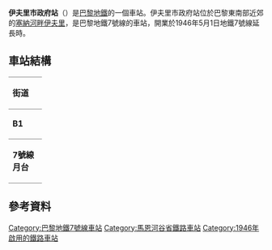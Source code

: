 {{expand|time=2016-02-26T00:28:00+00:00}}
{{unreferenced|time=2016-02-26T00:28:00+00:00}}
{{Infobox station
| name                = 伊夫里市政府站<br>Mairie d'Ivry
| symbol_location     = paris
| symbol              = m
| symbol2             = 
| type                = [[巴黎地鐵|巴黎地鐵]]車站
| image               = [[File:Mairie_d'Ivry6.jpg|275px]]
| alt                 = 
| caption             = 
| other_name          = 
| address             = [[塞納河畔伊夫里|塞納河畔伊夫里]]
| borough             = [[法蘭西島|法蘭西島]]
| country             = 法國
| iso_region          = FR_scale:2000
| coordinates_display = title
| coordinates_format  = dms
| latd  = 48.81112| latm  = | lats  = | latNS  = 
| longd = 2.38339| longm = | longs = | longEW = 
| coordinates         = 
| owned               = [[RATP|RATP]]
| operator            = [[RATP|RATP]]
| line                = 
| disabled            = 
| zone                = 1
| opened              = 1946年5月1日
| closed              = <!-- {{End date|YYYY|MM|DD|df=y}} -->
| services            = 
| map_type            = France Paris
}}
'''伊夫里市政府站'''（{{lang-fr|Mairie d'Ivry}}）是[[巴黎地鐵|巴黎地鐵]]的一個車站。伊夫里市政府站位於巴黎東南部近郊的[[塞納河畔伊夫里|塞納河畔伊夫里]]，是巴黎地鐵7號線的車站，開業於1946年5月1日地鐵7號線延長時。
== 車站結構 ==
{| border=0 cellspacing=0 cellpadding=3
|style="border-bottom:solid 1px gray;border-top:solid 1px gray;" width=50 valign=top|'''街道'''
|-
|style="border-bottom:solid 1px gray;border-top:solid 1px gray;" width=50 valign=top|'''B1'''
|style="border-top:solid 1px gray;border-bottom:solid 1px gray;" width=100 valign=top|連接層
|-
|style="border-bottom:solid 1px gray;" width=50 rowspan=10 valign=top|'''7號線月台'''
|style="border-top:solid 1px gray;border-right:solid 2px black;border-left:solid 2px black;border-bottom:solid 2px black;" colspan=2|<center><small>[[側式月台|側式月台]]，右側開門</small>
|-
|style="border-bottom:solid 1px gray;" width=100|南行
|style="border-bottom:solid 1px gray;" width=390|{{arrow|L}} [[File:Metro-M.svg|16x16px]][[File:Paris_Metro_7.svg|16x16px]] 只限落客
|-
|北行
|{{arrow|R}} [[File:Metro-M.svg|16x16px]][[File:Paris_Metro_7.svg|16x16px]]往[[新庭-1945年5月8日站|新庭-1945年5月8日]]<small>（[[居里夫婦站|居里夫婦]]）</small>
|-
|style="border-top:solid 2px black;border-right:solid 2px black;border-left:solid 2px black;border-bottom:solid 2px black;" colspan=2|<center><small>[[島式月台|島式月台]]，左側開門</small></center>
|-
|北行
|{{arrow|R}} [[File:Metro-M.svg|16x16px]][[File:Paris_Metro_7.svg|16x16px]]往新庭-1945年5月8日<small>（居里夫婦）</small>
|}

==參考資料==
{{reflist}}

{{commons category|Mairie d'Ivry (Paris Metro)}}
{{巴黎地鐵7號線}}
{{DEFAULTSORT:Mairie d'Ivry}}
[[Category:巴黎地鐵7號線車站|Category:巴黎地鐵7號線車站]]
[[Category:馬恩河谷省鐵路車站|Category:馬恩河谷省鐵路車站]]
[[Category:1946年啟用的鐵路車站|Category:1946年啟用的鐵路車站]]
